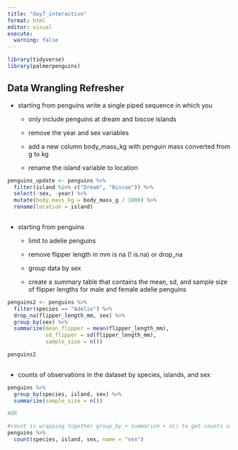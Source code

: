 ```yaml
---
title: "day7_interactive"
format: html
editor: visual
execute: 
  warning: false
---
```


```r
library(tidyverse)
library(palmerpenguins)
```

## Data Wrangling Refresher

-   starting from penguins write a single piped sequence in which you

    -   only include penguins at dream and biscoe islands

    -   remove the year and sex variables

    -   add a new column body_mass_kg with penguin mass converted from g to kg

    -   rename the island variable to location

```r
penguins_update <- penguins %>% 
  filter(island %in% c("Dream", "Biscoe")) %>% 
  select(-sex, -year) %>% 
  mutate(body_mass_kg = body_mass_g / 1000) %>% 
  rename(location = island)
  
```

-   starting from penguins

    -   limit to adelie penguins

    -   remove flipper length in mm is na (! is.na) or drop_na

    -   group data by sex

    -   create a summary table that contains the mean, sd, and sample size of flipper lengths for male and female adelie penguins

```r
penguins2 <- penguins %>% 
  filter(species == "Adelie") %>% 
  drop_na(flipper_length_mm, sex) %>% 
  group_by(sex) %>% 
  summarize(mean_flipper = mean(flipper_length_mm),
            sd_flipper = sd(flipper_length_mm),
            sample_size = n())

penguins2
  
```

-   counts of observations in the dataset by species, islands, and sex

```r
penguins %>% 
  group_by(species, island, sex) %>% 
  summarize(sample_size = n())

#OR

#count is wrapping together group_by + summarize + n() to get counts of observations
penguins %>% 
  count(species, island, sex, name = "sex")
```
